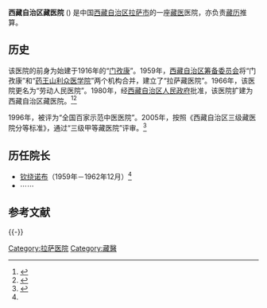 '''西藏自治区藏医院''' ({{bo|z=བོད་རང་སྐྱོང་ལྗོངས་སྨན་རྩིས་ཁང་|w=Bod Raṅ-skyoṅ-ljoṅs Sman-rtsis-khaṅ| t=bö renkyönjön samentsikhen}}) 是中国[[西藏自治区|西藏自治区]][[拉萨市|拉萨市]]的一座[[藏医|藏医]]医院，亦负责[[藏历|藏历]]推算。

==历史==
该医院的前身为始建于1916年的“[[门孜康|门孜康]]”。1959年，[[西藏自治区筹备委员会|西藏自治区筹备委员会]]将“门孜康”和“[[药王山_(拉萨)|药王山利众医学院]]”两个机构合并，建立了“拉萨藏医院”。1966年，该医院更名为“劳动人民医院”。1980年，经[[西藏自治区人民政府|西藏自治区人民政府]]批准，该医院扩建为西藏自治区藏医院。<ref>{{Cite web |url=http://www.zysj.com.cn/zhuanlan/ach/zangyiyao/1067-3-0.html |title=西藏自治区名藏医、藏医院，中医世家，于2011-7-3查阅 |access-date=2011-07-03 |archive-date=2019-06-03 |archive-url=https://web.archive.org/web/20190603130602/http://www.zysj.com.cn/zhuanlan/ach/zangyiyao/1067-3-0.html |dead-url=no }}</ref><ref name=xzly>{{Cite web |url=http://www.youtibet.com/viewnews-2377.html |title=新中国的藏医事业，西藏旅游，于2012-2-3查阅 |access-date=2012-02-03 |archive-url=https://web.archive.org/web/20121006103604/http://www.youtibet.com/viewnews-2377.html |archive-date=2012-10-06 |dead-url=yes }}</ref>

1996年，被评为“全国百家示范中医医院”。2005年，按照《西藏自治区三级藏医院分等标准》，通过“三级甲等藏医院”评审。<ref>{{Cite web |url=http://news.sina.com.cn/c/2005-06-15/12526949803.shtml |title=西藏自治区藏医院正式通过三甲藏医院评审，新浪，2005-06-15 |access-date=2015-03-17 |archive-date=2019-06-08 |archive-url=https://web.archive.org/web/20190608095330/http://news.sina.com.cn/c/2005-06-15/12526949803.shtml |dead-url=no }}</ref>

==历任院长==
*[[钦绕诺布|钦绕诺布]]（1959年－1962年12月）<ref name=xzly/>
*⋯⋯

==参考文献==
{{Reflist}}

{{-}}
{{拉萨地标}}

[[Category:拉萨医院|Category:拉萨医院]]
[[Category:藏醫|Category:藏醫]]